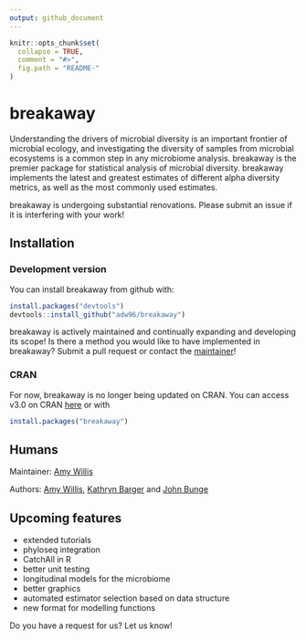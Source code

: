 ```yaml
---
output: github_document
---
```


<!-- README.md is generated from README.Rmd. Please edit that file -->

```r
knitr::opts_chunk$set(
  collapse = TRUE,
  comment = "#>",
  fig.path = "README-"
)
```

# breakaway

Understanding the drivers of microbial diversity is an important frontier of microbial ecology, and investigating the diversity of samples from microbial ecosystems is a common step in any microbiome analysis. breakaway is the premier package for statistical analysis of microbial diversity. breakaway implements the latest and greatest estimates of different alpha diversity metrics, as well as the most commonly used estimates.

breakaway is undergoing substantial renovations. Please submit an issue if it is interfering with your work!

## Installation

### Development version
You can install breakaway from github with:

```R
install.packages("devtools")
devtools::install_github("adw96/breakaway")
```

breakaway is actively maintained and continually expanding and developing its scope! Is there a method you would like to have implemented in breakaway? Submit a pull request or contact the [maintainer](http://faculty.washington.edu/adwillis/)!

### CRAN

For now, breakaway is no longer being updated on CRAN. You can access v3.0 on CRAN [here](https://cran.r-project.org/web/packages/breakaway/index.html) or with
```R
install.packages("breakaway")
```

## Humans
Maintainer: [Amy Willis](http://faculty.washington.edu/adwillis/)

Authors: [Amy Willis](http://faculty.washington.edu/adwillis/), [Kathryn Barger](http://hnrca.tufts.edu/kathryn-barger-ph-d/) and [John Bunge](https://stat.cornell.edu/people/faculty/john-bunge)


## Upcoming features

- extended tutorials
- phyloseq integration
- CatchAll in R
- better unit testing
- longitudinal models for the microbiome
- better graphics
- automated estimator selection based on data structure
- new format for modelling functions

Do you have a request for us? Let us know!